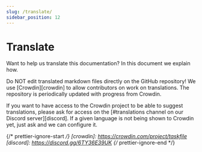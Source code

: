 ```yaml
---
slug: /translate/
sidebar_position: 12
---
```


# Translate

Want to help us translate this documentation? In this document we explain how.

Do NOT edit translated markdown files directly on the GitHub repository! We use
[Crowdin][crowdin] to allow contributors on work on translations. The repository
is periodically updated with progress from Crowdin.

If you want to have access to the Crowdin project to be able to suggest
translations, please ask for access on the [#translations channel on our Discord
server][discord]. If a given language is not being shown to Crowdin yet, just
ask and we can configure it.

{/* prettier-ignore-start */}
[crowdin]: https://crowdin.com/project/taskfile
[discord]: https://discord.gg/6TY36E39UK
{/* prettier-ignore-end */}
